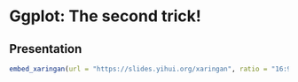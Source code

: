 # Ggplot: The second trick!

## Presentation


```r
embed_xaringan(url = "https://slides.yihui.org/xaringan", ratio = "16:9")
```


